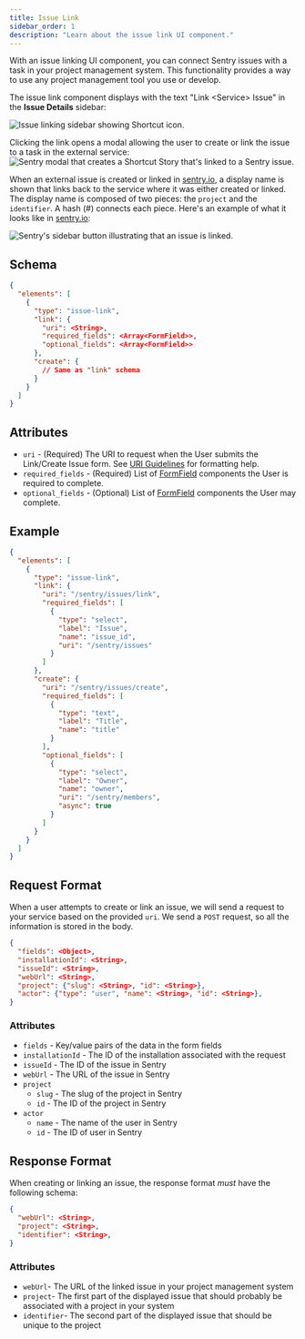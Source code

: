 ```yaml
---
title: Issue Link
sidebar_order: 1
description: "Learn about the issue link UI component."
---
```


With an issue linking UI component, you can connect Sentry issues with a task in your project management system. This functionality provides a way to use any project management tool you use or develop.

The issue link component displays with the text "Link &lt;Service&gt; Issue" in the **Issue Details** sidebar:

![Issue linking sidebar showing Shortcut icon.](issue-sidebar-icons.png)

Clicking the link opens a modal allowing the user to create or link the issue to a task in the external service:
![Sentry modal that creates a Shortcut Story that's linked to a Sentry issue.](../../issue-tracking/shortcut/shortcut_create_story_with_issue.png)

When an external issue is created or linked in [sentry.io](https://sentry.io), a display name is shown that links back to the service where it was either created or linked. The display name is composed of two pieces: the `project` and the `identifier`. A hash (#) connects each piece. Here's an example of what it looks like in [sentry.io](https://sentry.io):

![Sentry's sidebar button illustrating that an issue is linked.](../../issue-tracking/shortcut/shortcut_story_in_linked_issues_82.png)

## Schema

```json {filename:schema.json}
{
  "elements": [
    {
      "type": "issue-link",
      "link": {
        "uri": <String>,
        "required_fields": <Array<FormField>>,
        "optional_fields": <Array<FormField>>
      },
      "create": {
        // Same as "link" schema
      }
    }
  ]
}
```

## Attributes

- `uri` - (Required) The URI to request when the User submits the Link/Create Issue form. See [URI Guidelines](/product/integrations/integration-platform/ui-components/#uri-guidelines) for formatting help.
- `required_fields` - (Required) List of [FormField](/product/integrations/integration-platform/ui-components/formfield) components the User is required to complete.
- `optional_fields` - (Optional) List of [FormField](/product/integrations/integration-platform/ui-components/formfield) components the User may complete.

## Example

```json {filename:schema.json}
{
  "elements": [
    {
      "type": "issue-link",
      "link": {
        "uri": "/sentry/issues/link",
        "required_fields": [
          {
            "type": "select",
            "label": "Issue",
            "name": "issue_id",
            "uri": "/sentry/issues"
          }
        ]
      },
      "create": {
        "uri": "/sentry/issues/create",
        "required_fields": [
          {
            "type": "text",
            "label": "Title",
            "name": "title"
          }
        ],
        "optional_fields": [
          {
            "type": "select",
            "label": "Owner",
            "name": "owner",
            "uri": "/sentry/members",
            "async": true
          }
        ]
      }
    }
  ]
}
```

## Request Format

When a user attempts to create or link an issue, we will send a request to your service based on the provided `uri`. We send a `POST` request, so all the information is stored in the body.

```json
{
  "fields": <Object>,
  "installationId": <String>,
  "issueId": <String>,
  "webUrl": <String>,
  "project": {"slug": <String>, "id": <String>},
  "actor": {"type": "user", "name": <String>, "id": <String>},
}
```

### Attributes

- `fields` - Key/value pairs of the data in the form fields
- `installationId` - The ID of the installation associated with the request
- `issueId` - The ID of the issue in Sentry
- `webUrl` - The URL of the issue in Sentry
- `project`
  - `slug` - The slug of the project in Sentry
  - `id` - The ID of the project in Sentry
- `actor`
  - `name` - The name of the user in Sentry
  - `id` - The ID of user in Sentry

## Response Format

When creating or linking an issue, the response format _must_ have the following schema:

```json
{
  "webUrl": <String>,
  "project": <String>,
  "identifier": <String>,
}
```

### Attributes

- `webUrl`- The URL of the linked issue in your project management system
- `project`- The first part of the displayed issue that should probably be associated with a project in your system
- `identifier`- The second part of the displayed issue that should be unique to the project
